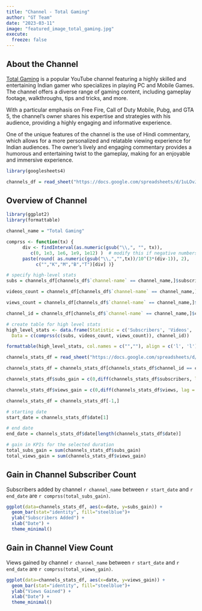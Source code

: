 ```yaml
---
title: "Channel - Total Gaming"
author: "GT Team"
date: "2023-03-11"
image: "featured_image_total_gaming.jpg"
execute: 
  freeze: false
---
```


## About the Channel

[Total Gaming](https://www.youtube.com/@TotalGaming093){target="_blank"} is a popular YouTube channel featuring a highly skilled and entertaining Indian gamer who specializes in playing PC and Mobile Games. The channel offers a diverse range of gaming content, including gameplay footage, walkthroughs, tips and tricks, and more.

With a particular emphasis on Free Fire, Call of Duty Mobile, Pubg, and GTA 5, the channel's owner shares his expertise and strategies with his audience, providing a highly engaging and informative experience.

One of the unique features of the channel is the use of Hindi commentary, which allows for a more personalized and relatable viewing experience for Indian audiences. The owner's lively and engaging commentary provides a humorous and entertaining twist to the gameplay, making for an enjoyable and immersive experience.

```r

library(googlesheets4)

channels_df = read_sheet("https://docs.google.com/spreadsheets/d/1uLOvJTeGA_rguPH2tfwGQHeBGu3GKuSN8nGywUQF8no/edit?usp=sharing", sheet = "Sheet2")
```

## Overview of Channel

```r
library(ggplot2)
library(formattable)

channel_name = "Total Gaming"

comprss <- function(tx) { 
      div <- findInterval(as.numeric(gsub("\\,", "", tx)), 
         c(0, 1e3, 1e6, 1e9, 1e12) )  # modify this if negative numbers are possible
      paste(round( as.numeric(gsub("\\,","",tx))/10^(3*(div-1)), 2), 
           c("","K","M","B","T")[div] )}

# specify high-level stats
subs = channels_df[channels_df$`channel-name` == channel_name,]$subscribers

videos_count = channels_df[channels_df$`channel-name` == channel_name,]$videos

views_count = channels_df[channels_df$`channel-name` == channel_name,]$views

channel_id = channels_df[channels_df$`channel-name` == channel_name,]$channel_id

# create table for high level stats
high_level_stats <- data.frame(Statistic = c('Subscribers', 'Videos', 'Views', 'Channel ID'),
  Data = c(comprss(c(subs, videos_count, views_count)), channel_id))

formattable(high_level_stats, col.names = c("",""), align = c('l', 'l'))
```

```r
channels_stats_df = read_sheet("https://docs.google.com/spreadsheets/d/1kxtV48Hm3bxdJ4ZTrB8d3SNU8iVgFPvh4Vpkp7cm8XQ/edit?usp=sharing", sheet = "Sheet1")

channels_stats_df = channels_stats_df[channels_stats_df$channel_id == channel_id,]

channels_stats_df$subs_gain = c(0,diff(channels_stats_df$subscribers, lag = 1))

channels_stats_df$views_gain = c(0,diff(channels_stats_df$views, lag = 1))

channels_stats_df = channels_stats_df[-1,]

# starting date
start_date = channels_stats_df$date[1]

# end date
end_date = channels_stats_df$date[length(channels_stats_df$date)]

# gain in KPIs for the selected duration
total_subs_gain = sum(channels_stats_df$subs_gain)
total_views_gain = sum(channels_stats_df$views_gain)
```

## Gain in Channel Subscriber Count

Subscribers added by channel `r channel_name` between `r start_date` and `r end_date` are `r comprss(total_subs_gain)`.

```r
ggplot(data=channels_stats_df, aes(x=date, y=subs_gain)) +
  geom_bar(stat="identity", fill="steelblue")+
  ylab("Subscribers Added") +
  xlab("Date") +
  theme_minimal()
```

## Gain in Channel View Count

Views gained by channel `r channel_name` between `r start_date` and `r end_date` are `r comprss(total_views_gain)`.

```r
ggplot(data=channels_stats_df, aes(x=date, y=views_gain)) +
  geom_bar(stat="identity", fill="steelblue")+
  ylab("Views Gained") +
  xlab("Date") +
  theme_minimal()
```
